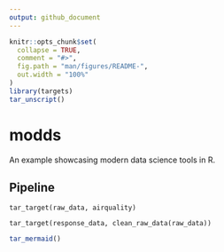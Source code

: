```yaml
---
output: github_document
---
```


<!-- README.md is generated from README.Rmd. Please edit that file -->

```r
knitr::opts_chunk$set(
  collapse = TRUE,
  comment = "#>",
  fig.path = "man/figures/README-",
  out.width = "100%"
)
library(targets)
tar_unscript()
```

# modds

<!-- badges: start -->
<!-- badges: end -->

An example showcasing modern data science tools in R.

## Pipeline

```targets
tar_target(raw_data, airquality)
```

```targets
tar_target(response_data, clean_raw_data(raw_data))
```

```r
tar_mermaid()
```
